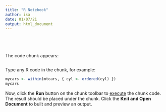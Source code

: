 ```yaml
---
title: "R Notebook"
author: isa
date: 01/07/21
output: html_document
---
```

```r

```
```r

```
```r

```
```r

```
The code chunk appears:
```r
```

Type any R code in the chunk, for example:
```r
mycars <- within(mtcars, { cyl <- ordered(cyl) })
mycars
```

Now, click the **Run** button on the chunk toolbar to [execute](https://www.jetbrains.com/help/pycharm/r-markdown.html#run-r-code) the chunk code. The result should be placed under the chunk.
Click the **Knit and Open Document** to built and preview an output.